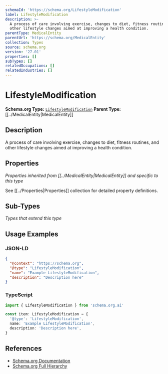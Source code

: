 ```yaml
---
schemaId: 'https://schema.org/LifestyleModification'
label: LifestyleModification
description: >-
  A process of care involving exercise, changes to diet, fitness routines, and
  other lifestyle changes aimed at improving a health condition.
parentType: MedicalEntity
parentUrl: 'https://schema.org/MedicalEntity'
collection: Types
source: schema.org
version: '27.01'
properties: []
subTypes: []
relatedOccupations: []
relatedIndustries: []
---
```

# LifestyleModification

**Schema.org Type:** [`LifestyleModification`](https://schema.org/LifestyleModification)
**Parent Type:** [[../MedicalEntity|MedicalEntity]]

## Description

A process of care involving exercise, changes to diet, fitness routines, and other lifestyle changes aimed at improving a health condition.

## Properties

*Properties inherited from [[../MedicalEntity|MedicalEntity]] and specific to this type*

See [[../Properties|Properties]] collection for detailed property definitions.

## Sub-Types

*Types that extend this type*

## Usage Examples

### JSON-LD

```json
{
  "@context": "https://schema.org",
  "@type": "LifestyleModification",
  "name": "Example LifestyleModification",
  "description": "Description here"
}
```

### TypeScript

```typescript
import { LifestyleModification } from 'schema.org.ai'

const item: LifestyleModification = {
  '@type': 'LifestyleModification',
  name: 'Example LifestyleModification',
  description: 'Description here',
}
```

## References

- [Schema.org Documentation](https://schema.org/LifestyleModification)
- [Schema.org Full Hierarchy](https://schema.org/docs/full.html)

